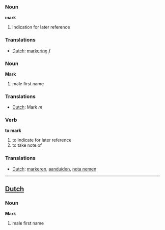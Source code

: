 ===Noun===

'''mark'''

# indication for later reference

===Translations===
*[[Dutch]]: [[markering]] ''f''

===Noun===

'''Mark'''

# male first name

===Translations===
*[[Dutch]]: Mark ''m''

===Verb===

'''to mark'''

# to indicate for later reference
# to take note of

===Translations===
*[[Dutch]]: [[markeren]], [[aanduiden]], [[nota nemen]]

----

==[[Dutch]]==
===Noun===

'''Mark'''

# male first name